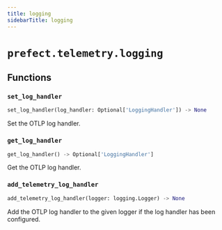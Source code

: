 ```yaml
---
title: logging
sidebarTitle: logging
---
```


# `prefect.telemetry.logging`

## Functions

### `set_log_handler` <sup><a href="https://github.com/prefecthq/prefect/blob/main/src/prefect/telemetry/logging.py#L12" target="_blank"><Icon icon="github" style="width: 14px; height: 14px;" /></a></sup>

```python
set_log_handler(log_handler: Optional['LoggingHandler']) -> None
```


Set the OTLP log handler.


### `get_log_handler` <sup><a href="https://github.com/prefecthq/prefect/blob/main/src/prefect/telemetry/logging.py#L18" target="_blank"><Icon icon="github" style="width: 14px; height: 14px;" /></a></sup>

```python
get_log_handler() -> Optional['LoggingHandler']
```


Get the OTLP log handler.


### `add_telemetry_log_handler` <sup><a href="https://github.com/prefecthq/prefect/blob/main/src/prefect/telemetry/logging.py#L24" target="_blank"><Icon icon="github" style="width: 14px; height: 14px;" /></a></sup>

```python
add_telemetry_log_handler(logger: logging.Logger) -> None
```


Add the OTLP log handler to the given logger if the log handler has
been configured.

